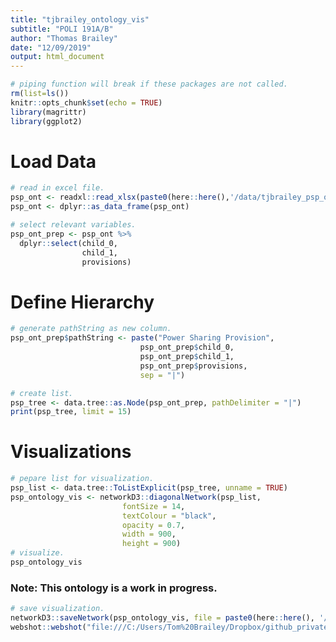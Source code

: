```yaml
---
title: "tjbrailey_ontology_vis"
subtitle: "POLI 191A/B"
author: "Thomas Brailey"
date: "12/09/2019"
output: html_document
---
```


```r
# piping function will break if these packages are not called.
rm(list=ls())
knitr::opts_chunk$set(echo = TRUE)
library(magrittr)
library(ggplot2)
```

# Load Data
```r
# read in excel file. 
psp_ont <- readxl::read_xlsx(paste0(here::here(),'/data/tjbrailey_psp_ontology.xlsx'))
psp_ont <- dplyr::as_data_frame(psp_ont)

# select relevant variables.
psp_ont_prep <- psp_ont %>%
  dplyr::select(child_0,
                child_1,
                provisions)
```

# Define Hierarchy
```r
# generate pathString as new column.
psp_ont_prep$pathString <- paste("Power Sharing Provision",
                             psp_ont_prep$child_0,
                             psp_ont_prep$child_1,
                             psp_ont_prep$provisions,
                             sep = "|")

# create list. 
psp_tree <- data.tree::as.Node(psp_ont_prep, pathDelimiter = "|")
print(psp_tree, limit = 15)

```
# Visualizations
```r
# pepare list for visualization. 
psp_list <- data.tree::ToListExplicit(psp_tree, unname = TRUE)
psp_ontology_vis <- networkD3::diagonalNetwork(psp_list, 
                         fontSize = 14,
                         textColour = "black",
                         opacity = 0.7,
                         width = 900,
                         height = 900)
# visualize.
psp_ontology_vis
```
### Note: This ontology is a work in progress.
```r
# save visualization.
networkD3::saveNetwork(psp_ontology_vis, file = paste0(here::here(), '/vis/psp_ontology_vis.html'))
webshot::webshot("file:///C:/Users/Tom%20Brailey/Dropbox/github_private/SeniorThesis/vis/psp_ontology_vis.html", paste0(here::here(), "/vis/psp_ontology_vis.png"))
```
